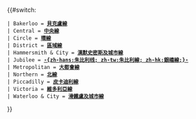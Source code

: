 {{#switch:{{{1}}}
 | Bakerloo = '''[[貝克盧線]]'''
 | Central = '''[[中央線 (倫敦地鐵)|中央線]]'''
 | Circle = '''[[環線 (倫敦地鐵)|環線]]'''
 | District = '''[[區域線]]'''
 | Hammersmith & City = '''[[漢默史密斯及城市線]]'''
 | Jubilee = '''[[朱比利線|-{zh-hans:朱比利线; zh-tw:朱比利線; zh-hk:銀禧線;}-]]'''
 | Metropolitan = '''[[大都會線]]'''
 | Northern = '''[[北線]]'''
 | Piccadilly = '''[[皮卡迪利線]]'''
 | Victoria = '''[[維多利亞線]]'''
 | Waterloo & City = '''[[滑鐵盧及城市線]]'''
}}
<noinclude>
[[Category:交通信息框模板|{{PAGENAME}}]]
</noinclude>